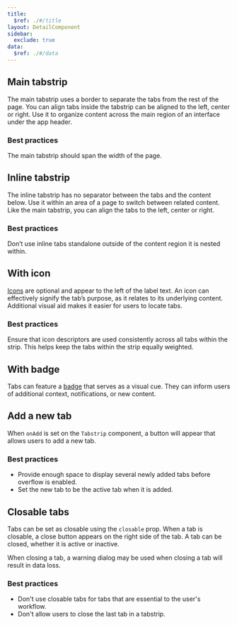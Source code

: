```yaml
---
title:
  $ref: ./#/title
layout: DetailComponent
sidebar:
  exclude: true
data:
  $ref: ./#/data
---
```


<LivePreviewControls>
<LivePreview componentName="tabs" exampleName="MainTabstrip" >

## Main tabstrip

The main tabstrip uses a border to separate the tabs from the rest of the page. You can align tabs inside the tabstrip can be aligned to the left, center or right. Use it to organize content across the main region of an interface under the app header.

### Best practices

The main tabstrip should span the width of the page.

</LivePreview>

<LivePreview componentName="tabs" exampleName="Inline" >

## Inline tabstrip

The inline tabstrip has no separator between the tabs and the content below. Use it within an area of a page to switch between related content. Like the main tabstrip, you can align the tabs to the left, center or right.

### Best practices

Don’t use inline tabs standalone outside of the content region it is nested within.

</LivePreview>

<LivePreview componentName="tabs" exampleName="WithIcon" >

## With icon

[Icons](../icon) are optional and appear to the left of the label text. An icon can effectively signify the tab’s purpose, as it relates to its underlying content. Additional visual aid makes it easier for users to locate tabs.

### Best practices

Ensure that icon descriptors are used consistently across all tabs within the strip. This helps keep the tabs within the strip equally weighted.

</LivePreview>

<LivePreview componentName="tabs" exampleName="WithBadge" >

## With badge

Tabs can feature a [badge](../badge) that serves as a visual cue. They can inform users of additional context, notifications, or new content.

</LivePreview>

<LivePreview componentName="tabs" exampleName="AddANewTab" >

## Add a new tab

When `onAdd` is set on the `Tabstrip` component, a button will appear that allows users to add a new tab.

### Best practices

- Provide enough space to display several newly added tabs before overflow is enabled.
- Set the new tab to be the active tab when it is added.

</LivePreview>

<LivePreview componentName="tabs" exampleName="ClosableTabs" >

## Closable tabs

Tabs can be set as closable using the `closable` prop. When a tab is closable, a close button appears on the right side of the tab. A tab can be closed, whether it is active or inactive.

When closing a tab, a warning dialog may be used when closing a tab will result in data loss.

### Best practices

- Don't use closable tabs for tabs that are essential to the user's workflow.
- Don't allow users to close the last tab in a tabstrip.

</LivePreview>
</LivePreviewControls>

